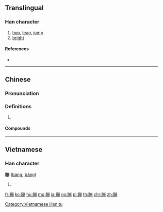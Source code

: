 {{character info/new}}
==Translingual==

===Han character===
{{Han char|rn=157|rad=足|as=11|sn=18|four=62127|canj=RMUBB}}

# [[hop]], [[leap]], [[jump]]
# [[bright]]

====References====
* {{Han ref|kx=1232.441|dkj=37840|hdz=63735.020|uh=8E66|ud=36454|bh=C2DB|bd=49883}}

----

==Chinese==
{{zh-forms}}

===Pronunciation===
{{zh-pron
|m=bèng
|ma=y
|c=bang1,baang6
|h=pfs=
|md=
|mn=
|w=
|mc=
|oc=
|cat=
}}

===Definitions===
{{zh-hanzi}}

# {{rfdef|lang=zh}}

====Compounds====
{{zh-der|蹦床|蹦蹦跳跳|蹦極|蹦跳}}

----

==Vietnamese==

===Han character===
'''蹦''' ([[bảng]], [[băng]])

# {{defn|lang=vi}}

[[Category:Vietnamese Han tu]]

[[fr:蹦]]
[[ko:蹦]]
[[hu:蹦]]
[[mg:蹦]]
[[ja:蹦]]
[[no:蹦]]
[[pl:蹦]]
[[th:蹦]]
[[chr:蹦]]
[[zh:蹦]]